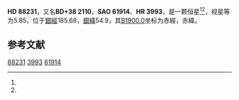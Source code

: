 {{Starbox begin
| name = HD 88231
}}
{{Starbox observe
| epoch = [[J2000.0|J2000.0]]
| constell = {{星座名待查}}<ref name=SIMBAD>{{cite web
 | url=http://simbad.u-strasbg.fr/simbad/sim-id?Ident=HR+3993
 | title =Pulsating variable Star
 | publisher=Centre de Données astronomiques de Strasbourg
 | work=SIMBAD
 | accessdate=2012-07-13}}</ref><ref name=DATA>{{cite web
 | url=http://vizier.u-strasbg.fr/viz-bin/VizieR-5?-out.add=.&-source=5050&-corr=PK=HR&-out.max=9999&HR=3993
 | title=VizieR Detailed Page
 | accessdate=2012-07-13
 | archive-date=2016-03-05
 | archive-url=https://web.archive.org/web/20160305052324/http://vizier.u-strasbg.fr/viz-bin/VizieR-5?-out.add=.&-source=5050&-corr=PK=HR&-out.max=9999&HR=3993
 | dead-url=no
 }}</ref>
| 星官 = 
| ra = {{RA|10|11|12.8}}<ref name=SIMBAD /><ref name=DATA />
| dec = {{DEC|+37|24|7}}<ref name=SIMBAD /><ref name=DATA />
| appmag_v = 5.85<ref name=SIMBAD /><ref name=DATA />
}}
{{Starbox character
| class = gK3<ref name=SIMBAD /><ref name=DATA />
| b-v = 1.29<ref name=SIMBAD /><ref name=DATA />
| u-b = <ref name=SIMBAD /><ref name=DATA />
| r-i = <ref name=SIMBAD /><ref name=DATA />
| variable = 
}}
{{Starbox astrometry
| radial_v = 
| prop_mo_ra = 9
| parallax = 
| p_error = 
}}
{{Starbox catalog
| names =BD+38 2110，[[SAO星表|SAO]] 61914，[[HD星表|HD]] 88231，[[HR星表|HR]] 3993}}
{{Starbox reference |Simbad=HR+3993}}
{{Starbox end}}

'''HD 88231'''，又名'''BD+38 2110'''，'''SAO 61914'''、'''HR 3993'''，是一颗恒星<ref name=SIMBAD /><ref name=DATA />，视星等为5.85，位于[[銀道座標系|銀經]]185.68，[[銀道座標系|銀緯]]54.9，其[[B1900.0|B1900.0]]坐标为赤經{{RA|10|5|17.3}}，赤緯{{DEC|+37|54.9|41}}。

== 参考文献 ==
{{reflist}}

{{star-stub}}

[[Category:HD和HDE天體|88231]]
[[Category:HR天體|3993]]
[[Category:SAO天體|61914]]